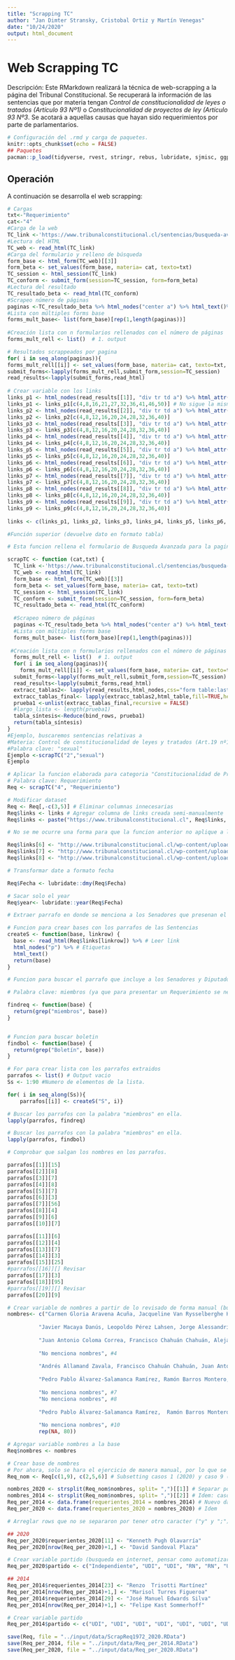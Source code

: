 ```yaml
---
title: "Scrapping TC"
author: "Jan Dimter Stransky, Cristobal Ortiz y Martín Venegas"
date: "10/24/2020"
output: html_document
---
```


# Web Scrapping TC
Descripción: Este RMarkdown realizará la técnica de web-scrapping a la página del Tribunal Constitucional. Se recuperará la información de las sentencias que por materia tengan *Control de constitucionalidad de leyes o tratados (Artículo 93 Nº1)* o *Constitucionalidad de proyectos de ley (Artículo 93 Nº3*. Se acotará a aquellas causas que hayan sido requerimientos por parte de parlamentarios.


```r
# Configuración del .rmd y carga de paquetes.
knitr::opts_chunk$set(echo = FALSE)
## Paquetes
pacman::p_load(tidyverse, rvest, stringr, rebus, lubridate, sjmisc, ggplot2)
```

## Operación
A continuación se desarrolla el web scrapping:
```r
# Cargas
txt<-"Requerimiento"
cat<-"4"
#Carga de la web
TC_link <-'https://www.tribunalconstitucional.cl/sentencias/busqueda-avanzada'
#Lectura del HTML
TC_web <- read_html(TC_link)
#Carga del formulario y relleno de búsqueda
form_base <- html_form(TC_web)[[3]]
form_beta <- set_values(form_base, materia= cat, texto=txt)
TC_session <- html_session(TC_link)
TC_conform <- submit_form(session=TC_session, form=form_beta)
#Lectura del resultado
TC_resultado_beta <- read_html(TC_conform)
#Scrapeo número de páginas
paginas <-TC_resultado_beta %>% html_nodes("center a") %>% html_text()%>% .[-length(.)]
#Lista con múltiples forms base
forms_mult_base<- list(form_base)[rep(1,length(paginas))]
  
#Creación lista con n formularios rellenados con el número de páginas
forms_mult_rell <- list()  # 1. output

# Resultados scrappeados por pagina
for( i in seq_along(paginas)){
forms_mult_rell[[i]] <- set_values(form_base, materia= cat, texto=txt, pagina =i)}
submit_forms<-lapply(forms_mult_rell,submit_form,session=TC_session)
read_results<-lapply(submit_forms,read_html)
  
# Crear variable con los links
links_p1 <- html_nodes(read_results[[1]], "div tr td a") %>% html_attr("href")
links_p1 <- links_p1[c(4,8,16,21,27,32,36,41,46,50)] # No sigue la misma estructura
links_p2 <- html_nodes(read_results[[2]], "div tr td a") %>% html_attr("href")
links_p2 <- links_p2[c(4,8,12,16,20,24,28,32,36,40)]
links_p3 <- html_nodes(read_results[[3]], "div tr td a") %>% html_attr("href")
links_p3 <- links_p3[c(4,8,12,16,20,24,28,32,36,40)]
links_p4 <- html_nodes(read_results[[4]], "div tr td a") %>% html_attr("href")
links_p4 <- links_p4[c(4,8,12,16,20,24,28,32,36,40)]
links_p5 <- html_nodes(read_results[[5]], "div tr td a") %>% html_attr("href")
links_p5 <- links_p5[c(4,8,12,16,20,24,28,32,36,40)]
links_p6 <- html_nodes(read_results[[6]], "div tr td a") %>% html_attr("href")
links_p6 <- links_p6[c(4,8,12,16,20,24,28,32,36,40)]
links_p7 <- html_nodes(read_results[[7]], "div tr td a") %>% html_attr("href")
links_p7 <- links_p7[c(4,8,12,16,20,24,28,32,36,40)]
links_p8 <- html_nodes(read_results[[8]], "div tr td a") %>% html_attr("href")
links_p8 <- links_p8[c(4,8,12,16,20,24,28,32,36,40)]
links_p9 <- html_nodes(read_results[[9]], "div tr td a") %>% html_attr("href")
links_p9 <- links_p9[c(4,8,12,16,20,24,28,32,36,40)]
   
links <- c(links_p1, links_p2, links_p3, links_p4, links_p5, links_p6, links_p7, links_p8, links_p9)
```

```r
#Función superior (devuelve dato en formato tabla)

# Esta funcion rellena el formulario de Busqueda Avanzada para la pagina del Tribunal Constitucional a partir de dos argumentos: el numero de la materia y una palabra clave. Se elabora para utilizar a futuro.

scrapTC <- function (cat,txt) {
  TC_link <-'https://www.tribunalconstitucional.cl/sentencias/busqueda-avanzada'
  TC_web <- read_html(TC_link)
  form_base <- html_form(TC_web)[[3]]
  form_beta <- set_values(form_base, materia= cat, texto=txt)
  TC_session <- html_session(TC_link)
  TC_conform <- submit_form(session=TC_session, form=form_beta)
  TC_resultado_beta <- read_html(TC_conform)
  
  #Scrapeo número de páginas
  paginas <-TC_resultado_beta %>% html_nodes("center a") %>% html_text()%>% .[-length(.)]
  #Lista con múltiples forms base
  forms_mult_base<- list(form_base)[rep(1,length(paginas))]
  
 #Creación lista con n formularios rellenados con el número de páginas
  forms_mult_rell <- list()  # 1. output
  for( i in seq_along(paginas)){
    forms_mult_rell[[i]] <- set_values(form_base, materia= cat, texto=txt, pagina =i)}
  submit_forms<-lapply(forms_mult_rell,submit_form,session=TC_session)
  read_results<-lapply(submit_forms,read_html)
  extracc_tablas2<- lapply(read_results,html_nodes,css="form table:last-child table")
  extracc_tablas_final<- lapply(extracc_tablas2,html_table,fill=TRUE,header=TRUE)
  prueba1 <-unlist(extracc_tablas_final,recursive = FALSE)
  #largo_lista <- length(prueba1)
  tabla_síntesis<-Reduce(bind_rows, prueba1)
  return(tabla_síntesis)
}
#Ejemplo, buscaremos sentencias relativas a
#Materia: Control de constitucionalidad de leyes y tratados (Art.19 nº1) ("2")
#Palabra clave: "sexual"
Ejemplo <-scrapTC("2","sexual")
Ejemplo
```

```r
# Aplicar la funcion elaborada para categoria "Constitucionalidad de Proyectos de Ley (Art 93 N3)
# Palabra clave: Requerimiento
Req <- scrapTC("4", "Requerimiento")
```

```r
# Modificar dataset
Req <- Req[,-c(3,5)] # Eliminar columnas innecesarias
Req$links <- links # Agregar columna de links creada semi-manualmente
Req$links <- paste("https://www.tribunalconstitucional.cl", Req$links, sep = "") # Agregar pagina para leer links

# No se me ocurre una forma para que la funcion anterior no aplique a las row 6, 7 y 8, asique vuelvo a cambiar de nombre

Req$links[6] <- "http://www.tribunalconstitucional.cl/wp-content/uploads/fallo_rol_2935_glosa.html"
Req$links[7] <- "http://www.tribunalconstitucional.cl/wp-content/uploads/Rol2787.html"
Req$links[8] <- "http://www.tribunalconstitucional.cl/wp-content/uploads/SRol2777-15-CPT.html"

# Transformar date a formato fecha

Req$Fecha <- lubridate::dmy(Req$Fecha)

# Sacar solo el year
Req$year<- lubridate::year(Req$Fecha)

```

```r
# Extraer parrafo en donde se menciona a los Senadores que presenan el requerimiento.

# Funcion para crear bases con los parrafos de las Sentencias
createS <- function(base, linkrow) {
  base <- read_html(Req$links[linkrow]) %>% # Leer link
  html_nodes("p") %>% # Etiquetas
  html_text()
  return(base)
}

# Funcion para buscar el parrafo que incluye a los Senadores y Diputados que presentan el Requerimiento. 

# Palabra clave: miembros (ya que para presentar un Requerimiento se necesita al menos un cuarto de la corporacion)

findreq <- function(base) {
  return(grep("miembros", base))
}


# Funcion para buscar boletin
findbol <- function(base) {
  return(grep("Boletín", base))
}

# For para crear lista con los parrafos extraidos
parrafos <- list() # Output vacio
Ss <- 1:90 #Numero de elementos de la lista.

for( i in seq_along(Ss)){
    parrafos[[i]] <- createS("S", i)}

# Buscar los parrafos con la palabra "miembros" en ella.
lapply(parrafos, findreq)

# Buscar los parrafos con la palabra "miembros" en ella.
lapply(parrafos, findbol)
```

```r
# Comprobar que salgan los nombres en los parrafos.

parrafos[[1]][15]
parrafos[[2]][8]
parrafos[[3]][7]
parrafos[[4]][8]
parrafos[[5]][7]
parrafos[[6]][3]
parrafos[[7]][56]
parrafos[[8]][4]
parrafos[[9]][6]
parrafos[[10]][7]

parrafos[[11]][6]
parrafos[[12]][4]
parrafos[[13]][7]
parrafos[[14]][3]
parrafos[[15]][25]
#parrafos[[16]][] Revisar
parrafos[[17]][3]
parrafos[[18]][95]
#parrafos[[19]][] Revisar
parrafos[[20]][9]

# Crear variable de nombres a partir de lo revisado de forma manual (buscar automatizar)
nombres<- c("Carmen Gloria Aravena Acuña, Jacqueline Van Rysselberghe Herrera, Ena Von Baer Jahn, Juan Castro Prieto, Francisco Chahuán Chahuán, Juan Antonio Coloma Correa, José García Ruminot, Alejandro García Huidobro Sanfuentes, Rodrigo Galilea Vial, Víctor Pérez Varela, Kenneth Pugh Olavarría y David Sandoval Plaza", #1
          
          "Javier Macaya Danús, Leopoldo Pérez Lahsen, Jorge Alessandri Vergara, Pedro Pablo Álvarez-Salamanca Ramírez, Sandra Amar Mancilla, Nino Baltolu Rasera, Ramón Barros Montero, Bernardo Berger Fett, Sergio Bobaclilla Muñoz, José Miguel Castro Bascuñán,Sofia Cid Versalovic, Juan Antonio Coloma Álamos, Álvaro CarterFernández, Catalina Del Real Mihovilovic, Mario Desbordes Jiménez, Eduardo Durán Salinas, Francisco Eguiguren Correa, Camila Flores Oporto, Juan Fuenzalida Cobo, Sergio Gahona Salazar, Javier Hernández Hernández, María José Hoffmann Opazo, Harry Jürgensen Rundshagen, Issa Kort Garriga, Carlos Kuschel Silva, Joaquín Lavín León, Andrés Longton Herrera, Patricio Melero Abaroa, Miguel Mellado Suazo, Celso Morales Muñoz, Cristhian Moreira Barros, Francesca Muñoz González, Nicolás Noman Garrido, Iván Norambuena Farías, Paulina Núñez Urrutia, Erika Olivera De la Fuente, Ximena Ossandon Irarrázabal, Luis Pardo Sainz, Diego Paulsen Kehr, Pablo Prieto Lorca, Guillermo Ramírez Diez, Jorge Rathgeb Schifferli, Rolando Rentería Moller, Hugo Rey Martínez, Leonidas Romero Sáez, Gustavo Sanhueza Dueñas, Alejandro Santana Tirachini, Frank Sauerbaum Muñoz, Diego Schalper Sepúlveda, Sebastián Torrealba Alvarado, Renzo Trisotti Martínez, Virginia Troncoso Hellman, Ignacio Urrutia Bonilla, Osvaldo Urrutia Soto, Enrique Van Rysselberghe Herrera, Gastón Von Mühlenbrock Zamora", #2
          
          "Juan Antonio Coloma Correa, Francisco Chahuán Chahuán, Alejandro García-Huidobro Sanfuentes, José García Ruminot, Iván Moreira Barros, Hernán Larraín Fernández, Manuel José Ossandón Irarrázabal, Víctor Pérez Varela, Baldo Prokurica Prokurica, Jacqueline Van Rysselbergue Herrera y Ena Von Baer Jahn", #3
          
          "No menciona nombres", #4
          
          "Andrés Allamand Zavala, Francisco Chahuán Chahuán, Juan Antonio Coloma Correa, Alberto Espina Otero, José García Ruminot, Alejandro García-Huidobro Sanfuentes, Hernán Larraín Fernández, Iván Moreira Barros, Manuel José Ossandón Irarrázabal, Lily Pérez San Martín, Víctor Pérez Varela, Baldo Prokurica Prokurica, Jacqueline Van Rysselbergue Herrera y Ena Von Baer Jahn", #5
          
          "Pedro Pablo Álvarez-Salamanca Ramírez, Ramón Barros Montero, Jaime Bellolio Avaria, Juan Antonio Coloma Álamos, Felipe De Mussy Hiriart, Sergio Gahona Salazar, Romilio  Gutiérrez Pino, Gustavo Hasbún Selume, Javier Hernández Hernández, María José Hoffmann Opazo, José Antonio Kast Rist, Issa Kort Garriga, Joaquín Lavín León, Javier Macaya Danús, Patricio Melero Abarca, Andrea Molina Oliva, Celso Morales Muñoz, Claudia Nogueira Fernández, Iván Norambuena Farías, David Sandoval Plaza, Ernesto Silva Méndez, Arturo Squella Ovalle, Renzo Trisotti Martínez, Marisol Turres Figueroa, Jorge Ulloa Aguillón, Ignacio Urrutia Bonilla, Osvaldo Urrutia Soto, Enrique Van Rysselberghe Herrera, Felipe Ward Edwards, José Manuel Edwards Silva y Felipe Kast Sommerhoff", #6
          
          "No menciona nombres", #7
          "No menciona nombres", #8
          
          "Pedro Pablo Álvarez-Salamanca Ramírez,  Ramón Barros Montero, Jaime Bellolio Avaria, Juan Antonio Coloma Álamos, Felipe De Mussy Hiriart, Sergio Gahona Salazar, Romilio Gutiérrez Pino, Gustavo Hasbún Selume, Javier Hernández Hernández, María José Hoffmann Opazo, José Antonio Kast Rist, Issa Kort Garriga, Joaquín Lavín León, Javier Macaya Danús, Patricio Melero Abarca, Andrea Molina Oliva, Celso Morales Muñoz, Claudia Nogueira Fernández, Iván Norambuena Farías, David Sandoval Plaza, Ernesto Silva Méndez, Arturo Squella Ovalle, Renzo  Trisotti Martínez; Marisol Turres Figueroa, Jorge Ulloa Aguillón, Ignacio Urrutia Bonilla, Osvaldo Urrutia Soto, Enrique Van Rysselberghe Herrera, Felipe Ward Edwards,  José Manuel Edwards Silva y Felipe Kast Sommerhoff", #9
          
          "No menciona nombres", #10
          rep(NA, 80))

# Agregar variable nombres a la base
Req$nombres <- nombres
```


```r
# Crear base de nombres
# Por ahora, solo se hara el ejercicio de manera manual, por lo que se trabajara con un par de sentencias/
Req_nom <- Req[c(1,9), c(2,5,6)] # Subsetting casos 1 (2020) y caso 9 (2014). Se escogen a modo de tener un rango de tiempo considerable entremedio.

nombres_2020 <- strsplit(Req_nom$nombres, split= ",")[[1]] # Separar por comas los nombres de los requierentes: caso 2020
nombres_2014 <- strsplit(Req_nom$nombres, split= ",")[[2]] # Idem: caso 2014
Req_per_2014 <- data.frame(requerientes_2014 = nombres_2014) # Nuevo dataframe
Req_per_2020 <- data.frame(requerientes_2020 = nombres_2020) # Idem

# Arreglar rows que no se separaron por tener otro caracter ("y" y ";")

## 2020
Req_per_2020$requerientes_2020[11] <- "Kenneth Pugh Olavarría"
Req_per_2020[nrow(Req_per_2020)+1,] <- "David Sandoval Plaza"

# Crear variable partido (busqueda en internet, pensar como automatizar la creacion de estas bases)
Req_per_2020$partido <- c("Independiente", "UDI", "UDI", "RN", "RN", "UDI", "RN", "UDI", "RN", "UDI", "Independiente", "UDI")

## 2014
Req_per_2014$requerientes_2014[23] <- "Renzo  Trisotti Martínez"
Req_per_2014[nrow(Req_per_2014)+1,] <- "Marisol Turres Figueroa"
Req_per_2014$requerientes_2014[29] <- "José Manuel Edwards Silva"
Req_per_2014[nrow(Req_per_2014)+1,] <- "Felipe Kast Sommerhoff"

# Crear variable partido
Req_per_2014$partido <- c("UDI", "UDI", "UDI", "UDI", "UDI", "UDI", "UDI", "UDI", "UDI", "UDI", "UDI", "UDI", "UDI", "UDI", "UDI", "UDI", "UDI", "UDI", "UDI", "UDI", "UDI", "UDI", "UDI", "UDI", "UDI", "UDI", "UDI", "UDI", "RN", "UDI", "Evopoli")
```

```r

save(Req, file = "../input/data/ScrapReq1972_2020.RData")
save(Req_per_2014, file = "../input/data/Req_per_2014.RData")
save(Req_per_2020, file = "../input/data/Req_per_2020.RData")
```





